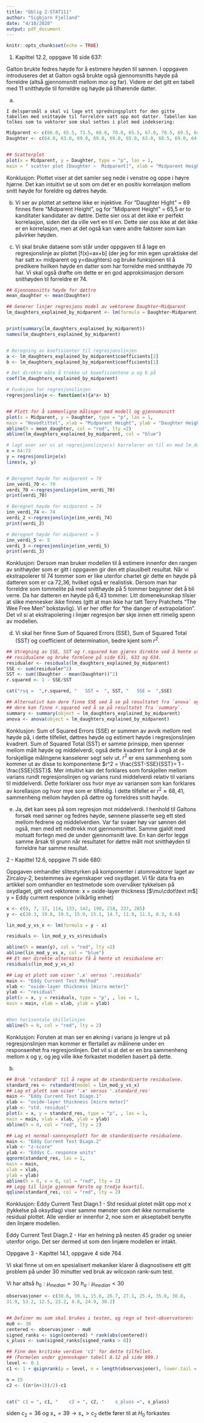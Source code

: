 ```yaml
---
title: "Oblig 2-STAT111"
author: "Sigbjorn Fjelland"
date: "4/10/2020"
output: pdf_document
---
```



```r
knitr::opts_chunk$set(echo = TRUE)
```


1. Kapittel 12.2, oppgave 16 side 637:



  Galton brukte fedres høyde for å estimere høyden til sønnen. I oppgaven introduseres det at Galton også brukte også gjennomsnitts høyde på forreldre (altså gjennomsnitt mellom mor og far). Videre er det gitt en tabell med 11 snitthøyde til forreldre og høyde på tilhørende datter.
  
  
  a) 
  
    I delspørsmål a skal vi lage ett spredningsplott for den gitte tabellen med snittøyde til forreldre satt opp mot datter. Tabellen kan tolkes som to vektorer som skal settes i plot med indeksering:

```r

Midparent <- c(66.0, 65.5, 71.5, 68.0, 70.0, 65.5, 67.0, 70.5, 69.5, 64.5, 67.5)
Daughter <- c(64.0, 63.0, 69.0, 69.0, 69.0, 65.0, 63.0, 68.5, 69.0, 64.0, 67.0)


## Scatterplot
plot(x = Midparent, y = Daughter, type = "p", las = 1,
main = " scatter plot [Daughter ~  Midparent]", xlab = "Midparent Height", ylab = "Daughter Height", col = "green")


```

  Konklusjon: Plottet viser at det samler seg nede i venstre og oppe i høyre hjørne. Det kan intuitivt se ut som om det er en positiv korrelasjon mellom snitt høyde for foreldre og døtres høyde. 
  
  
  b) Vi ser av plottet at settene ikke er injektive. For "Daughter Hight" = 69 finnes flere "Midparent Height", og for "Midparent Height" = 65,5 er to kanditater kandidater av døttre. Dette sier oss at det ikke er perfekt korrelasjon, siden det da ville vert en til en. Dette sier oss ikke at det ikke er en korrelasjon, men at det også kan være andre faktorer som kan påvirker høyden.
  
  
  
  
  c) Vi skal bruke dataene som står under oppgaven til å lage en regresjonslinje av plottet [f(x)=ax+b] (der jeg for min egen upraktiske del har satt x= midparent og y=daughters) og bruke funksjonen til å predikere hvilken høyde en datter som har forreldre med snitthøyde 70 har. Vi skal også drøfte om dette er en god approksimasjon dersom snithøyden til forreldre er 74.
  
```r
 
## Gjennomsnitts høyde for døttre
mean_daughter <- mean(Daughter)

## Generer linjær regresjons model av vektorene Daughter~Midparent
lm_daughters_explained_by_midparent <- lm(formula = Daughter~Midparent)


print(summary(lm_daughters_explained_by_midparent))
names(lm_daughters_explained_by_midparent)


# Beregning av koefisienter til regresjonslinjen
a <- lm_daughters_explained_by_midparent$coefficients[2]
b <- lm_daughters_explained_by_midparent$coefficients[1]

# Det direkte måte å trekke ut koeefisientene a og b på 
coef(lm_daughters_explained_by_midparent) 

# Funksjon for regresjonslinjen
regresjonslinje <- function(x){a*x+ b}


## Plott for å sammenligne målinger med modell og gjennomsnitt
plot(x = Midparent, y = Daughter, type = "p", las = 1,
main = "Hovedtittel", xlab = "Midparent Height", ylab = "Daughter Height", col = "green")
abline(h = mean_daughter, col = "red", lty =2)
abline(lm_daughters_explained_by_midparent, col = "blue") 

# lagt over ser vi at regresjonslinje(x) korrelerer en til en med lm_daughters_explained
x = 64:72
y = regresjonslinje(x)
lines(x, y)


# Beregnet høyde for midparent = 70
inn_verdi_70 <- 70
verdi_70 <-regresjonslinje(inn_verdi_70)
print(verdi_70)

# Beregnet høyde for midparent = 74
inn_verdi_74 <- 74
verdi_2 <-regresjonslinje(inn_verdi_74)
print(verdi_2)

# Beregnet høyde for midparent = 5
inn_verdi_5 <- 5
verdi_3 <-regresjonslinje(inn_verdi_5)
print(verdi_3)
```
 Konklusjon: Dersom man bruker modellen til å estimere innenfor den rangen av snithøyder som er gitt i oppgaven gir den ett plausibelt resultat. Når vi ekstrapolerer til 74 tommer som er like utenfor chartet gir dette en høyde på datteren som er ca 72,36, hvilket også er realistisk. Dersom man har forreldre som tommelite på med snitthøyde på 5 tommer begynner det å bli verre. Da har datteren en høyde på 6,43 tommer. Litt domenekunskap tilsier at slike mennesker ikke finnes (gitt at man ikke har tatt Terry Pratchets "The Wee Free Men" bokstavlig). Vi er her offer for "the danger of extrapolation". Det vil si at ekstrapolering i linjær regresjon bør skje innen ett rimelig spenn av modellen.
 
 
 
 d) Vi skal her finne Sum of Squared Errors (SSE), Sum of Squared Total (SST) og coefficient of determination, bedre kjent som $r^2$.
    
    
```r
## Utregning av SSE, SST og r.squared kan gjøres direkte ved å hente ut
## residualene og bruke formlene på side 631, 633 og 634.
residualer <- residuals(lm_daughters_explained_by_midparent)
SSE <- sum(residualer^2)
SST <- sum((Daughter - mean(Daughter))^2)
r.squared <- 1 - SSE/SST

cat("rsq =  ",r.squared, "   SST =  ", SST, "   SSE =  ",SSE)

## Alternativt kan dere finne SSE ved å se på resultatet fra `anova` og
## dere kan finne r.squared ved å se på resultatet fra `summary`.
summary <- summary(object = lm_daughters_explained_by_midparent)
anova <- anova(object = lm_daughters_explained_by_midparent)
```
 
 Konklusjon:
 Sum of Squared Errors (SSE) er summen av avvik mellom reel høyde på, i dette tilfellet, døttres høyde og estimert høyde i regresjonslinjen kvadrert. Sum of Squared Total (SST) er samme prinsipp, men spenner mellom målt høyde og middelverdi, også dette kvadrert for å ungå at de forskjellige målingene kanselerer segt selv ut. $r^2$ er ens sammenheng som kommer ut av disse to komponentene $r^2 = \frac{SST-SSE}{SST}= 1 - \frac{SSE}{SST}$. Mer intuitivt kan det forklares som forskjellen mellom varians rundt regresjonslinjen og varians rund middelverdi relativ til varians til middelverdi. Dette forklarer oss hvor mye av variansen som kan forklares av korellasjon og hvor mye som er tilfeldig. I dette tilfellet er $r^2\approx 68,41$, sammenheng mellom høyden på døttre og forreldres snitt høyde.
 
 e) Ja, det kan sees på som regresjon mot middelverdi. I henhold til Galtons forsøk med sønner og fedres høyde, sønnene plasserte seg ett sted mellom fedrene og middelverdien. Var far svaær høy var sønnen det også, men med ett nedtrekk mot gjennomsnittet. Samme gjaldt med motsatt fortegn med de under gjennomsnitt lave. En kan derfor legge samme årsak til grunn når resultatet for døttre målt mot snitthøyden til forreldre har samme resultat. 
 



 
2 - Kapittel 12.6, oppgave 71 side 680:


  Oppgaven omhandler slitestyrken på komponenter i atomreaktorer laget av Zircaloy-2, bestemmes av egenskaper ved oxydlaget. Vi får data fra en artikkel som omhandler en testmetode som overvåker tykkelsen på oxydlaget, gitt ved vektorene: 
x = oxide-layer thickness [$\mu\cdot\text m$]
y = Eddy current responce (vilkårlig enhet)


```r
x <- c(0, 7, 17, 114, 133, 142, 190, 218, 237, 285)
y <- c(20.3, 19.8, 19.5, 15.9, 15.1, 14.7, 11.9, 11.5, 8.3, 6.6)

lin_mod_y_vs_x <- lm(formula = y ~ x)

residuals <- lin_mod_y_vs_x$residuals

abline(h = mean(y), col = "red", lty =2)
abline(lin_mod_y_vs_x, col = "blue") 
## Et mer direkte alternativ få å hente ut residualene er:
residuals(lin_mod_y_vs_x)

## Lag et plott som viser '.x' versus '.residuals'
main <- "Eddy Current Test Method"
xlab <- "oxide-layer thickness [micro meter]"
ylab <- "residual"
plot(x = x, y = residuals, type = "p", , las = 1,
main = main, xlab = xlab, ylab = ylab)


#Den horisontale skillelinjen
abline(h = 0, col = "red", lty = 2)


```
Konklusjon: Foruten at man ser en økning i varians jo lengre ut på regresjonslinjen man kommer er flertallet av målinene under en responsenhet fra regresjonlinjen. Det vil si at det er en bra sammenheng mellom x og y, og jeg ville ikke forkastet modellen basert på dette.

b)
```r
## Bruk 'rstandard' til å regne ut de standardiserte residualene.
standard_res <- rstandard(model = lin_mod_y_vs_x)
## Lag et plott som viser '.x' versus '.standard_res'
main <- "Eddy Current Test Diagn.1"
xlab <- "oxide-layer thickness [micro meter]"
ylab <- "std. residual"
plot(x = x, y = standard_res, type = "p", , las = 1,
main = main, xlab = xlab, ylab = ylab)
abline(h = 0, col = "red", lty = 2)

## Lag et normal-sannsynsplott for de standardiserte residualene.
main <- "Eddy Current Test Diagn.2"
xlab <- "z-score"
ylab <- "Eddys C. responce units"
qqnorm(standard_res, las = 1,
main = main,
xlab = xlab,
ylab = ylab)
abline(h = 0, v = 0, col = "red", lty = 2)
## Legg til linje gjennom første og tredje kvartil.
qqline(standard_res, col = "red", lty = 2)


```
Konklusjon: 
Eddy Current Test Diagn.1 - Std residual plotet målt opp mot x (tykkelse på oksydlag) viser samme mønster som det ikke normaliserte residual plottet. Alle verdier er innenfor 2, noe som er akseptabelt benytte den linjære modellen. 

Eddy Current Test Diagn.2 - Har en helning på nesten 45 grader og sneier utenfor origo. Det ser dermed ut som den linjære modellen er intakt.





Oppgave 3 -  Kapittel 14.1, oppgave 4 side 764

Vi skal finne ut om en spesialisert mekaniker klarer å diagnostisere ett gitt problem på under 30 minutter ved bruk av wilcoxon rank-sum test.

Vi har altså 
$h_0: \mu_{median} = 30$
$h_a: \mu_{median} < 30$

```r

observasjoner <- c(30.6, 30.1, 15.6, 26.7, 27.1, 25.4, 35.0, 30.8,
31.9, 53.2, 12.5, 23.2, 8.8, 24.9, 30.2)


## Definer mu som skal brukes i testen, og regn ut test-observatoren:
mu0 <- 30
centered <- observasjoner - mu0
signed_ranks <- sign(centered) * rank(abs(centered))
s_pluss <- sum(signed_ranks[signed_ranks > 0])

## Finn den kritiske verdien 'c1' for dette tilfellet.
## (Formelen under gjennskaper tabell A.12 på side 809.)
level <- 0.1
c1 <- 1 + qsignrank(p = level, n = length(observasjoner), lower.tail = FALSE)

n = 15
c2 <- ((n*(n+1))/2)-c1


cat(" c1 = ", c1, "    c2 = ", c2, "    s_pluss =", s_pluss)

```
siden $c_2=36$ og $s_+= 39\rightarrow s_+>c_2$ dette fører til at $H_0$ forkastes
